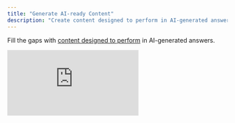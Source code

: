 ```yaml
---
title: "Generate AI-ready Content"
description: "Create content designed to perform in AI-generated answers"
---
```


Fill the gaps with [content designed to perform](https://www.brandradar.ai/#Cross-Platform-Content-Generation) in AI-generated answers.

<div style={{position: 'relative', paddingBottom: 'calc(47.447916666666664% + 41px)', height: 0, width: '100%'}}>
  <iframe 
    src="https://demo.arcade.software/Kh5KcYxmYA0XIsAC30Fb?embed&embed_mobile=tab&embed_desktop=inline&show_copy_link=true" 
    title="View and Analyze Samsung Brand Details and Metrics" 
    frameBorder="0" 
    loading="lazy" 
    webkitAllowFullScreen 
    mozAllowFullScreen 
    allowFullScreen 
    allow="clipboard-write" 
    style={{position: 'absolute', top: 0, left: 0, width: '100%', height: '100%', colorScheme: 'light'}}
  />
</div>

## Steps:

* Go to *Prompts* on the sidebar navigation  
* Click a prompt or topic you want to optimize  
* Audit prompt ranking, score, and sentiments  
* Navigate to *Content Plans* and Click 'Generate New Suggestions'  
* Generate draft content (blog, landing page, FAQ snippet). You can edit or enrich the content, then publish to your website or CMS

**Result:** Fresh content tailored to increase your visibility and relevance in AI answers.

<Card
  title="Next: Export Reports For Your Team"
  icon="arrow-right"
  href="/export-reports-for-your-team"
>
  Learn how to share insights with your team
</Card>
